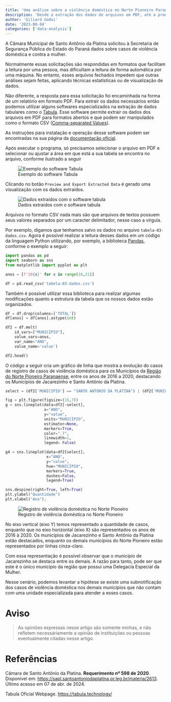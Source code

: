 ```yaml
---
title: 'Uma análise sobre a violência doméstica no Norte Pioneiro Paranaense'
description: 'Desde a extração dos dados de arquivos em PDF, até a produção de alguns gráficos mostrando a evolução de casos em Municípios da Região'
author: 'Giliard Godoi'
date: '2023-08-04'
categories: ['data-analysis']
---
```


A Câmara Municipal de Santo Antônio da Platina solicitou à Secretaria de Segurança Pública do Estado do Paraná dados sobre casos de violência doméstica e contra a mulher.

Normalmente essas solicitações são respondidas em formatos que facilitam a leitura por uma pessoa, mas dificultam a leitura de forma automática por uma máquina.
No entanto, esses arquivos fechados impedem que outras análises sejam feitas, aplicando técnicas estatísticas ou de visualização de dados.

Não diferente, a resposta para essa solicitação foi encaminhada na forma de um relatório em formato PDF. Para extrair os dados necessários então podemos utilizar alguns softwares especializados na extração de dados tabulares como o [Tabula](https://tabula.technology/).
Esse software permite extrair os dados dos arquivos em PDF para formatos abertos e que podem ser manipulados como o formato CSV ([Comma-separated Values](https://pt.wikipedia.org/wiki/Comma-separated_values)).

As instruções para instalação e operação desse software podem ser encontradas na sua página da [documentação oficial](https://github.com/tabulapdf/tabula?tab=readme-ov-file#using-tabula).

Após executar o programa, só precisamos selecionar o arquivo em PDF e selecionar ou ajustar a área em que está a sua tabela se encontra no arquivo, conforme ilustrado a seguir

![Exemplo do software Tabula](tabula-exemplo.png)

Clicando no botão `Preview and Export Extracted Data` é gerado uma visualização com os dados extraídos.

![Dados extraidos com o software tabula](./tabula-exemplo-dois.png)

Arquivos no formato CSV nada mais são que arquivos de textos possuem seus valores separados por um caracter delimitador, nesse caso a vírgula.

Por exemplo, digamos que tenhamos salvo os dados no arquivo `tabela-03-dados.csv`.
Agora é possível realizar a leitura desses dados em um código da linguagem Python utilizando, por exemplo, a biblioteca [Pandas](https://pandas.pydata.org/), conforme o exemplo a seguir:

```python
import pandas as pd
import seaborn as sns
from matplotlib import pyplot as plt

anos = [f'20{x}' for x in range(16,21)]

df = pd.read_csv('tabela-03-dados.csv')
```

Também é possível utilizar essa biblioteca para realizar algumas modificações quanto a estrutura da tabela que os nossos dados estão organizados.

```python
df = df.drop(columns=['TOTAL'])
df[anos] = df[anos].astype(int)

df2 = df.melt(
    id_vars=["MUNICÍPIO"],
    value_vars=anos,
    var_name="ANO",
    value_name='value')

df2.head()
```

O código a seguir cria um gráfico de linha que mostra a evolução do casos de registro de casos de violência doméstica para os Municípios da [Região do Norte Pioneiro Paranaense](https://pt.wikipedia.org/wiki/Lista_de_mesorregi%C3%B5es_e_microrregi%C3%B5es_do_Paran%C3%A1#Mesorregi%C3%A3o_do_Norte_Pioneiro_Paranaense), entre os anos de 2016 a 2020, destacando os Municípios de Jacarezinho e Santo Antônio da Platina.

```python
select = (df2['MUNICÍPIO'] == "SANTO ANTONIO DA PLATINA") | (df2['MUNICÍPIO'] == "JACAREZINHO")

fig = plt.figure(figsize=(15,7))
g = sns.lineplot(data=df2[~select],
                 x="ANO",
                 y="value",
                 units="MUNICÍPIO",
                 estimator=None,
                 markers=True,
                 color=".7",
                 linewidth=1,
                 legend= False)

g4 = sns.lineplot(data=df2[select],
                  x="ANO",
                  y="value",
                  hue="MUNICÍPIO",
                  markers=True,
                  dashes=False,
                  legend=True)

sns.despine(right=True, left=True)
plt.ylabel("Quantidade")
plt.xlabel("Ano");
```
![Registro de violência doméstica no Norte Pioneiro](./grafico-violencia-domestica-norte-pioneiro.png)

No eixo vertical (eixo Y) temos representado a quantidade de casos, enquanto que no eixo horizontal (eixo X) são representados os anos de 2016 à 2020.
Os municípios de Jacarezinho e Santo Antônio da Platina estão destacados, enquanto os demais municípios do Norte Pioneiro estão representados por linhas cinza-claro.

Com essa representação é possível observar que o município de Jacarezinho se destaca entre os demais.
A razão para tanto, pode ser que este é o único município da região que possui uma Delegacia Especial da Mulher.

Nesse cenário, podemos levantar a hipótese se existe uma subnotificação dos casos de violência doméstica nos demais municípios que não contam com uma unidade especializada para atender a esses casos.

# Aviso

> As opiniões expressas nesse artigo são somente minhas, e não refletem necessáriamente a opinião de instituições ou pessoas eventualmente citadas nesse artigo.

# Referências

Câmara de Santo Antônio da Platina. **Requerimento nº 598 de 2020**. Disponível em: <https://sapl.santoantoniodaplatina.pr.leg.br/materia/2613>. Último acesso em 07 de abr. de 2024.

Tabula Oficial Webpage. <https://tabula.technology/>
